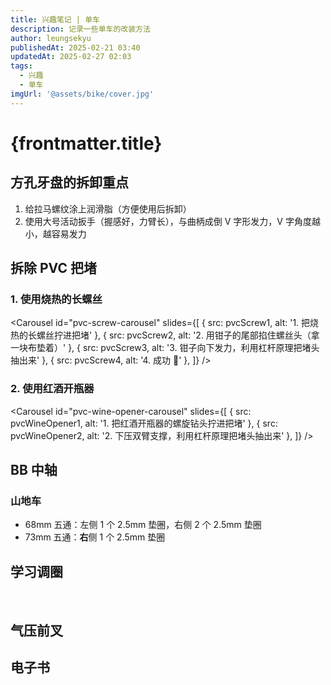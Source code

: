 ```yaml
---
title: 兴趣笔记 | 单车
description: 记录一些单车的改装方法
author: leungsekyu
publishedAt: 2025-02-21 03:40
updatedAt: 2025-02-27 02:03
tags:
  - 兴趣
  - 单车
imgUrl: '@assets/bike/cover.jpg'
---
```




# {frontmatter.title}

## 方孔牙盘的拆卸重点

1. 给拉马螺纹涂上润滑脂（方便使用后拆卸）
2. 使用大号活动扳手（握感好，力臂长），与曲柄成倒 V 字形发力，V 字角度越小，越容易发力

## 拆除 PVC 把堵

### 1. 使用烧热的长螺丝

<Carousel
  id="pvc-screw-carousel"
  slides={[
    { src: pvcScrew1, alt: '1. 把烧热的长螺丝拧进把堵' },
    { src: pvcScrew2, alt: '2. 用钳子的尾部掐住螺丝头（拿一块布垫着）' },
    { src: pvcScrew3, alt: '3. 钳子向下发力，利用杠杆原理把堵头抽出来' },
    { src: pvcScrew4, alt: '4. 成功 🥳' },
  ]}
/>

<Link
  site="https://v.douyin.com/iP7CDNvv/"
  name="快速取出撞坏的把堵"
  favicon="https://p-pc-weboff.byteimg.com/tos-cn-i-9r5gewecjs/favicon.png"
  first={true}
/>

### 2. 使用红酒开瓶器

<Carousel
  id="pvc-wine-opener-carousel"
  slides={[
    { src: pvcWineOpener1, alt: '1. 把红酒开瓶器的螺旋钻头拧进把堵' },
    { src: pvcWineOpener2, alt: '2. 下压双臂支撑，利用杠杆原理把堵头抽出来' },
  ]}
/>

<Link
  site="https://www.bilibili.com/video/BV1Ms411H7FU/?share_source=copy_web&vd_source=279f325186e163118a21a7c98df7f2a1"
  name="如何取出断在车把里面的把塞"
  first={true}
/>

## BB 中轴

### 山地车

- 68mm 五通：左侧 1 个 2.5mm 垫圈，右侧 2 个 2.5mm 垫圈
- 73mm 五通：**右**侧 1 个 2.5mm 垫圈

## 学习调圈

<YouTube url="https://www.youtube.com/embed/X5gs00ttvdg?si=gtEGreTTm6uSBIkl"></YouTube>

<br />

<YouTube url="https://www.youtube.com/embed/videoseries?si=s3-JnT7xinr5pbkv&amp;list=PLGCTGpvdT04STuv86bSdOxtSvXGIC-eh1"></YouTube>

<Link
  site="https://www.bilibili.com/video/BV1bJ411w7an/?share_source=copy_web&vd_source=279f325186e163118a21a7c98df7f2a1"
  name="单车机械师2019 EP8：自行车轮圈简易调整方法"
  first={true}
/>

## 气压前叉

<YouTube url="https://www.youtube.com/embed/Yuh5CYuzDMc?si=FSsjhbfipq7vPHjZ"></YouTube>

<Link
  site="https://www.bilibili.com/video/BV1P4411271p/?share_source=copy_web&vd_source=279f325186e163118a21a7c98df7f2a1"
  name="单车机械师2019 EP6：前叉拆解滑管推油术向“涩涩”发抖说再见"
  first={true}
/>

<Link
  site="https://www.bilibili.com/video/BV1MJ411K7Lc?share_source=copy_web&vd_source=279f325186e163118a21a7c98df7f2a1"
  name="单车机械师2019 EP7：前叉大保健之深层滋养爽滑人生"
/>

<Link
  site="https://www.bilibili.com/video/BV19p421m713/?share_source=copy_web&vd_source=279f325186e163118a21a7c98df7f2a1"
  name="【技师入门15】前叉底桶保养教程！如何更换尘封？加多少底桶油合适？"
/>

## 电子书

<Link
  site="https://easylink.cc/snr8lj"
  name="《单车圣经》（2013年）"
  favicon="https://easylink.cc/favicon.png"
  first={true}
/>
